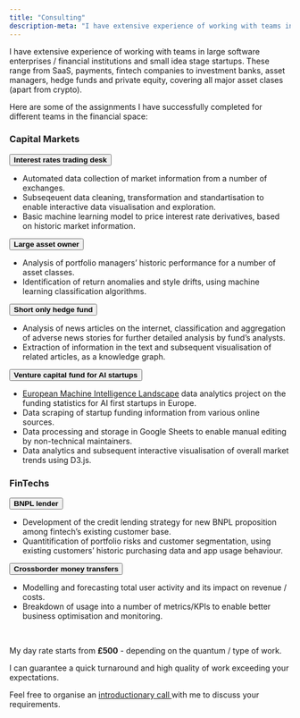 ```yaml
---
title: "Consulting"
description-meta: "I have extensive experience of working with teams in large software enterprises / financial institutions and small idea stage startups."
---
```


I have extensive experience of working with teams in large software enterprises / financial institutions and small idea stage startups. These range from SaaS, payments, fintech companies to investment banks, asset managers, hedge funds and private equity, covering all major asset clases (apart from crypto).

Here are some of the assignments I have successfully completed for different teams in the financial space:

### Capital Markets

<div class="accordion" id="accordionExample">
<div class="accordion-item">
<div class="accordion-header m-0" id="headingOne">
<button class="accordion-button" type="button" data-bs-toggle="collapse" data-bs-target="#collapseOne" aria-expanded="true" aria-controls="collapseOne">
**Interest rates trading desk**
</button>
</div>
<div id="collapseOne" class="accordion-collapse collapse show" aria-labelledby="headingOne" data-bs-parent="#accordionExample" style="">
<div class="accordion-body">
<ul>
<li>
Automated data collection of market information from a number of exchanges.
</li>
<li>
Subseqeuent data cleaning, transformation and standartisation to enable interactive data visualisation and exploration.
</li>
<li>
Basic machine learning model to price interest rate derivatives, based on historic market information.
</li>
</ul>
</div>
</div>
</div>
<div class="accordion-item">
<div class="accordion-header" id="headingTwo">
<button class="accordion-button collapsed" type="button" data-bs-toggle="collapse" data-bs-target="#collapseTwo" aria-expanded="false" aria-controls="collapseTwo">
**Large asset owner**
</button>
</div>
<div id="collapseTwo" class="accordion-collapse collapse" aria-labelledby="headingTwo" data-bs-parent="#accordionExample" style="">
<div class="accordion-body">
<ul>
<li>
Analysis of portfolio managers’ historic performance for a number of asset classes.
</li>
<li>
Identification of return anomalies and style drifts, using machine learning classification algorithms.
</li>
</ul>
</div>
</div>
</div>
<div class="accordion-item">
<div class="accordion-header" id="headingThree">
<button class="accordion-button collapsed" type="button" data-bs-toggle="collapse" data-bs-target="#collapseThree" aria-expanded="false" aria-controls="collapseThree">
**Short only hedge fund**
</button>
</div>
<div id="collapseThree" class="accordion-collapse collapse" aria-labelledby="headingThree" data-bs-parent="#accordionExample" style="">
<div class="accordion-body">
<ul>
<li>
Analysis of news articles on the internet, classification and aggregation of adverse news stories for further detailed analysis by fund’s analysts.
</li>
<li>
Extraction of information in the text and subsequent visualisation of related articles, as a knowledge graph.
</li>
</ul>
</div>
</div>
</div>
<div class="accordion-item">
<div class="accordion-header" id="headingFour">
<button class="accordion-button collapsed" type="button" data-bs-toggle="collapse" data-bs-target="#collapseFour" aria-expanded="false" aria-controls="collapseTwo">
**Venture capital fund for AI startups**
</button>
</div>
<div id="collapseFour" class="accordion-collapse collapse" aria-labelledby="headingFour" data-bs-parent="#accordionExample" style="">
<div class="accordion-body">
<ul>
<li>
<a href="https://emil.aiseed.vc" target="_blank">European Machine Intelligence Landscape</a> data analytics project on the funding statistics for AI first startups in Europe.
</li>
<li>
Data scraping of startup funding information from various online sources.
</li>
<li>
Data processing and storage in Google Sheets to enable manual editing by non-technical maintainers.
</li>
<li>
Data analytics and subsequent interactive visualisation of overall market trends using D3.js.
</li>
</ul>
</div>
</div>
</div>
</div>

### FinTechs

<div class="accordion" id="accordionExampleF">
<div class="accordion-item">
<div class="accordion-header m-0" id="headingOneF">
<button class="accordion-button" type="button" data-bs-toggle="collapse" data-bs-target="#collapseOneF" aria-expanded="true" aria-controls="collapseOneF">
**BNPL lender**
</button>
</div>
<div id="collapseOneF" class="accordion-collapse collapse show" aria-labelledby="headingOneF" data-bs-parent="#accordionExampleF" style="">
<div class="accordion-body">
<ul>
<li>
Development of the credit lending strategy for new BNPL proposition among fintech's existing customer base.
</li>
<li>
Quantitification of portfolio risks and customer segmentation, using existing customers’ historic purchasing data and app usage behaviour.
</li>
</ul>
</div>
</div>
</div>
<div class="accordion-item">
<div class="accordion-header" id="headingTwoF">
<button class="accordion-button collapsed" type="button" data-bs-toggle="collapse" data-bs-target="#collapseTwoF" aria-expanded="false" aria-controls="collapseTwoF">
**Crossborder money transfers**
</button>
</div>
<div id="collapseTwoF" class="accordion-collapse collapse" aria-labelledby="headingTwoF" data-bs-parent="#accordionExampleF" style="">
<div class="accordion-body">
<ul>
<li>
Modelling and forecasting total user activity and its impact on revenue / costs.
</li>
<li>
Breakdown of usage into a number of metrics/KPIs to enable better business optimisation and monitoring.
</li>
</ul>
</div>
</div>
</div>
</div>
<br/>
<div class="alert alert-primary pt-3 pb-2 text-center">
  My day rate starts from **£500** - depending on the quantum / type of work.
</div>


<div class="alert alert-success pt-3 pb-2 text-center">
  I can guarantee a quick turnaround and high quality of work exceeding your expectations.
</div>


<div class="alert alert-warning pt-3 pb-2 text-center">
  Feel free to organise an <a href="/contact.html#organise-introductionary-call" class="alert-link">introductionary call </a> with me to discuss your requirements.
</div>

